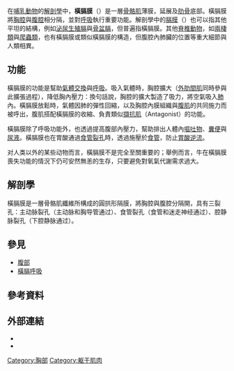 {{otheruses|other=其他種類的膈膜|膈膜}}{{medical}}
{{Infobox muscle
| Name        = 橫膈膜 
| Latin       = Diaphragma
| Greek       = διάφραγμα
| Image       = Respiratory system zh.svg
| Caption     = 呼吸系統 
| Width       = 
| Image2      = 
| Caption2    = 
| Origin   = [[Septum_transversum|Septum transversum]], [[pleuroperitoneal|pleuroperitoneal]] folds, body wall<ref>{{EmbryologyUNC|mslimb|012}}</ref>
| System      = 
| Artery      = [[心包膈動脈|心包膈動脈]]、[[肌膈動脈|肌膈動脈]]、[[膈下動脈|膈下動脈]]
| Vein        = [[膈上靜脈|膈上靜脈]]、[[膈下靜脈|膈下靜脈]] 
| Nerve       = [[膈神經|膈神經]]與下部[[肋間神經|肋間神經]]
| Lymph       = 
| Action      = [[呼吸_(生理學)|呼吸]]
<!--
| Precursor   = [[原始橫隔|原始橫隔]]、胸腹膜褶、體壁<ref>{{EmbryologyUNC|mslimb|012}}</ref>
| GraySubject  = 117 
| GrayPage     = 404 
| MeshName     = Diaphragm 
| MeshNumber   = A02.633.567.900.300 
| DorlandsPre  = d_15 
| DorlandsSuf  = 12293509 
-->
}}
在[[哺乳動物|哺乳動物]]的[[解剖學|解剖學]]中，'''橫膈膜'''（{{lang-en|Thoracic diaphragm}}）是一層[[骨骼肌|骨骼肌]]薄膜，延展及[[肋骨|肋骨]]底部。橫膈膜將[[胸腔|胸腔]]與[[腹腔|腹腔]]相分隔，並對[[呼吸|呼吸]]執行重要功能。解剖學中的[[膈膜|膈膜]]（{{lang-en|Diaphragm}}）也可以指其他平坦的結構，例如[[泌尿生殖膈|泌尿生殖膈]]與[[骨盆膈|骨盆膈]]，但普遍指橫膈膜。其他[[脊椎動物|脊椎動物]]，如[[兩棲類|兩棲類]]與[[爬蟲類|爬蟲類]]，也有橫膈膜或類似橫膈膜的構造，但腹腔內肺臟的位置等重大細節與人類相異。

== 功能 ==
橫膈膜的功能是幫助[[氣體交換|氣體交換]]與[[呼吸_(生理學)|呼吸]]。吸入氣體時，胸腔擴大（[[肋間肌|外肋間肌]]同時參與此擴張過程），降低胸內壓力：換句話說，胸腔的擴大製造了吸力，將空氣吸入[[肺|肺]]內。橫膈膜放鬆時，氣體因肺的彈性回縮，以及胸腔內膜組織與[[腹肌|腹肌]]的共同施力而被呼出，腹肌搭配橫膈膜的收縮、負責類似[[擷抗肌|擷抗肌]]（Antagonist）的功能。

橫膈膜除了呼吸功能外，也透過提高腹部內壓力，幫助排出人體內[[嘔吐物|嘔吐物]]、[[糞便|糞便]]與[[尿|尿液]]。橫膈膜也在胃酸通過[[食管裂孔|食管裂孔]]時，透過施壓於[[食管|食管]]，防止[[胃酸逆流|胃酸逆流]]。

对人类以外的某些动物而言，橫膈膜不是完全至關重要的；舉例而言，牛在橫膈膜喪失功能的情況下仍可安然無恙的生存，只要避免對氧氣代謝需求過大。

== 解剖學 ==
橫膈膜是一層骨骼肌纖維所構成的圓拱形隔膜，將胸腔與腹腔分隔開，具有三裂孔：主动脉裂孔（主动脉和胸导管通过）、食管裂孔（食管和迷走神经通过）、腔静脉裂孔（下腔静脉通过）。

== 參見 ==
*[[腹部|腹部]]
*[[橫膈呼吸|橫膈呼吸]]

== 參考資料 ==
{{reflist}}

== 外部連結 ==
* {{GPnotebook|483393594}}
* {{MuscleLoyola|dph}}

{{人體系統與器官|state=collapsed}}
{{肌肉系统}}

{{Authority control}}

{{Gray's}}

[[Category:胸部|Category:胸部]]
[[Category:躯干肌肉|Category:躯干肌肉]]